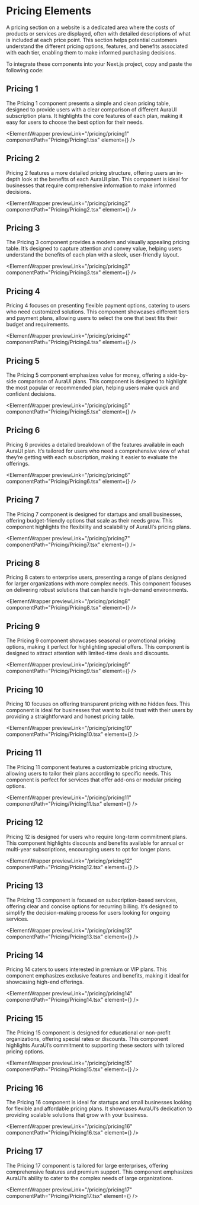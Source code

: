 

# Pricing Elements

A pricing section on a website is a dedicated area where the costs of products or services are displayed, often with detailed descriptions of what is included at each price point. This section helps potential customers understand the different pricing options, features, and benefits associated with each tier, enabling them to make informed purchasing decisions.

To integrate these components into your Next.js project, copy and paste the following code:

## Pricing 1

The Pricing 1 component presents a simple and clean pricing table, designed to provide users with a clear comparison of different AuraUI subscription plans. It highlights the core features of each plan, making it easy for users to choose the best option for their needs.

<ElementWrapper
  previewLink="/pricing/pricing1"
  componentPath="Pricing/Pricing1.tsx"
  element={<Pricing1 />}
/>

## Pricing 2

Pricing 2 features a more detailed pricing structure, offering users an in-depth look at the benefits of each AuraUI plan. This component is ideal for businesses that require comprehensive information to make informed decisions.

<ElementWrapper
  previewLink="/pricing/pricing2"
  componentPath="Pricing/Pricing2.tsx"
  element={<Pricing2 />}
/>

## Pricing 3

The Pricing 3 component provides a modern and visually appealing pricing table. It’s designed to capture attention and convey value, helping users understand the benefits of each plan with a sleek, user-friendly layout.

<ElementWrapper
  previewLink="/pricing/pricing3"
  componentPath="Pricing/Pricing3.tsx"
  element={<Pricing3 />}
/>

## Pricing 4

Pricing 4 focuses on presenting flexible payment options, catering to users who need customized solutions. This component showcases different tiers and payment plans, allowing users to select the one that best fits their budget and requirements.

<ElementWrapper
  previewLink="/pricing/pricing4"
  componentPath="Pricing/Pricing4.tsx"
  element={<Pricing4 />}
/>

## Pricing 5

The Pricing 5 component emphasizes value for money, offering a side-by-side comparison of AuraUI plans. This component is designed to highlight the most popular or recommended plan, helping users make quick and confident decisions.

<ElementWrapper
  previewLink="/pricing/pricing5"
  componentPath="Pricing/Pricing5.tsx"
  element={<Pricing5 />}
/>

## Pricing 6

Pricing 6 provides a detailed breakdown of the features available in each AuraUI plan. It’s tailored for users who need a comprehensive view of what they’re getting with each subscription, making it easier to evaluate the offerings.

<ElementWrapper
  previewLink="/pricing/pricing6"
  componentPath="Pricing/Pricing6.tsx"
  element={<Pricing6 />}
/>

## Pricing 7

The Pricing 7 component is designed for startups and small businesses, offering budget-friendly options that scale as their needs grow. This component highlights the flexibility and scalability of AuraUI’s pricing plans.

<ElementWrapper
  previewLink="/pricing/pricing7"
  componentPath="Pricing/Pricing7.tsx"
  element={<Pricing7 />}
/>

## Pricing 8

Pricing 8 caters to enterprise users, presenting a range of plans designed for larger organizations with more complex needs. This component focuses on delivering robust solutions that can handle high-demand environments.

<ElementWrapper
  previewLink="/pricing/pricing8"
  componentPath="Pricing/Pricing8.tsx"
  element={<Pricing8 />}
/>

## Pricing 9

The Pricing 9 component showcases seasonal or promotional pricing options, making it perfect for highlighting special offers. This component is designed to attract attention with limited-time deals and discounts.

<ElementWrapper
  previewLink="/pricing/pricing9"
  componentPath="Pricing/Pricing9.tsx"
  element={<Pricing9 />}
/>

## Pricing 10

Pricing 10 focuses on offering transparent pricing with no hidden fees. This component is ideal for businesses that want to build trust with their users by providing a straightforward and honest pricing table.

<ElementWrapper
  previewLink="/pricing/pricing10"
  componentPath="Pricing/Pricing10.tsx"
  element={<Pricing10 />}
/>

## Pricing 11

The Pricing 11 component features a customizable pricing structure, allowing users to tailor their plans according to specific needs. This component is perfect for services that offer add-ons or modular pricing options.

<ElementWrapper
  previewLink="/pricing/pricing11"
  componentPath="Pricing/Pricing11.tsx"
  element={<Pricing11 />}
/>

## Pricing 12

Pricing 12 is designed for users who require long-term commitment plans. This component highlights discounts and benefits available for annual or multi-year subscriptions, encouraging users to opt for longer plans.

<ElementWrapper
  previewLink="/pricing/pricing12"
  componentPath="Pricing/Pricing12.tsx"
  element={<Pricing12 />}
/>

## Pricing 13

The Pricing 13 component is focused on subscription-based services, offering clear and concise options for recurring billing. It’s designed to simplify the decision-making process for users looking for ongoing services.

<ElementWrapper
  previewLink="/pricing/pricing13"
  componentPath="Pricing/Pricing13.tsx"
  element={<Pricing13 />}
/>

## Pricing 14

Pricing 14 caters to users interested in premium or VIP plans. This component emphasizes exclusive features and benefits, making it ideal for showcasing high-end offerings.

<ElementWrapper
  previewLink="/pricing/pricing14"
  componentPath="Pricing/Pricing14.tsx"
  element={<Pricing14 />}
/>

## Pricing 15

The Pricing 15 component is designed for educational or non-profit organizations, offering special rates or discounts. This component highlights AuraUI’s commitment to supporting these sectors with tailored pricing options.

<ElementWrapper
  previewLink="/pricing/pricing15"
  componentPath="Pricing/Pricing15.tsx"
  element={<Pricing15 />}
/>

## Pricing 16

The Pricing 16 component is ideal for startups and small businesses looking for flexible and affordable pricing plans. It showcases AuraUI’s dedication to providing scalable solutions that grow with your business.

<ElementWrapper
  previewLink="/pricing/pricing16"
  componentPath="Pricing/Pricing16.tsx"
  element={<Pricing16 />}
/>

## Pricing 17

The Pricing 17 component is tailored for large enterprises, offering comprehensive features and premium support. This component emphasizes AuraUI’s ability to cater to the complex needs of large organizations.

<ElementWrapper
  previewLink="/pricing/pricing17"
  componentPath="Pricing/Pricing17.tsx"
  element={<Pricing17 />}
/>